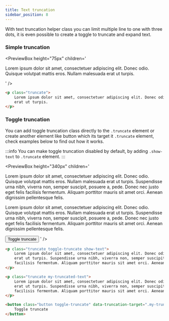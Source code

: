 ```yaml
---
title: Text truncation
sidebar_position: 8
---
```



With text truncation helper class you can limit multiple line to one with three dots, it is even possible to create a toggle to truncate and expand text.

### Simple truncation

<PreviewBox
	height="75px"
	children='
<!DOCTYPE html>
<html lang="en">
	<head>
		<meta charset="UTF-8" />
		<meta http-equiv="X-UA-Compatible" content="IE=edge" />
		<meta name="viewport" content="width=device-width, initial-scale=1.0" />
		<link rel="stylesheet" href="https://raw.githack.com/amir2mi/FlatifyCSS/master/dist/css/flatify-min.css" />
		<title>Text truncation</title>
	</head>
	<body>
        <div class="flex-center">
            <p class="truncate">
                Lorem ipsum dolor sit amet, consectetuer adipiscing elit. Donec odio. Quisque volutpat mattis eros. Nullam malesuada erat ut turpis.
            </p>
        </div>
    </body>

</html>
'
/>

```html title="index.html"
<p class="truncate">
	Lorem ipsum dolor sit amet, consectetuer adipiscing elit. Donec odio. Quisque volutpat mattis eros. Nullam malesuada
	erat ut turpis.
</p>
```

### Toggle truncation

You can add toggle truncation class directly to the `.truncate` element or create another element like button which its target it `.truncate` element, check examples below to find out how it works.

:::info
You can make toggle truncation disabled by default, by adding `.show-text` to `.truncate` element.
:::

<PreviewBox
	height="340px"
	children='
<!DOCTYPE html>
<html lang="en">
	<head>
		<meta charset="UTF-8" />
		<meta http-equiv="X-UA-Compatible" content="IE=edge" />
		<meta name="viewport" content="width=device-width, initial-scale=1.0" />
		<link rel="stylesheet" href="https://raw.githack.com/amir2mi/FlatifyCSS/master/dist/css/flatify-min.css" />
		<title>Text truncation</title>
		 <script src="https://raw.githack.com/amir2mi/flatifycss/master/dist/js/flatify-min.js"></script>
	</head>
	<body>
		<p class="truncate toggle-truncate show-text">
			Lorem ipsum dolor sit amet, consectetuer adipiscing elit. Donec odio. Quisque volutpat mattis eros. Nullam malesuada erat ut turpis. Suspendisse urna nibh, viverra non, semper suscipit, posuere a, pede.
			Donec nec justo eget felis facilisis fermentum. Aliquam porttitor mauris sit amet orci. Aenean dignissim pellentesque felis.
		</p>
		<p class="truncate my-truncated-text">
			Lorem ipsum dolor sit amet, consectetuer adipiscing elit. Donec odio. Quisque volutpat mattis eros. Nullam malesuada erat ut turpis. Suspendisse urna nibh, viverra non, semper suscipit, posuere a, pede.
			Donec nec justo eget felis facilisis fermentum. Aliquam porttitor mauris sit amet orci. Aenean dignissim pellentesque felis.
		</p>
		<button class="button toggle-truncate" data-truncation-target=".my-truncated-text">Toggle truncate</button>
    </body>
</html>
'
/>

```html {1,7,12} title="index.html"
<p class="truncate toggle-truncate show-text">
	Lorem ipsum dolor sit amet, consectetuer adipiscing elit. Donec odio. Quisque volutpat mattis eros. Nullam malesuada
	erat ut turpis. Suspendisse urna nibh, viverra non, semper suscipit, posuere a, pede. Donec nec justo eget felis
	facilisis fermentum. Aliquam porttitor mauris sit amet orci. Aenean dignissim pellentesque felis.
</p>

<p class="truncate my-truncated-text">
	Lorem ipsum dolor sit amet, consectetuer adipiscing elit. Donec odio. Quisque volutpat mattis eros. Nullam malesuada
	erat ut turpis. Suspendisse urna nibh, viverra non, semper suscipit, posuere a, pede. Donec nec justo eget felis
	facilisis fermentum. Aliquam porttitor mauris sit amet orci. Aenean dignissim pellentesque felis.
</p>

<button class="button toggle-truncate" data-truncation-target=".my-truncated-text">
	Toggle truncate
</button>
```
